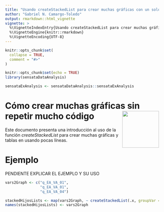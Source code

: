 ```yaml
---
title: "Usando createStackedList para crear muchas gráficas con un solo llamado"
author: "Gabriel N. Camargo-Toledo"
output: rmarkdown::html_vignette
vignette: >
  %\VignetteIndexEntry{Usando createStackedList para crear muchas gráficas con un solo llamado}
  %\VignetteEngine{knitr::rmarkdown}
  %\VignetteEncoding{UTF-8}
---
```


```r
knitr::opts_chunk$set(
  collapse = TRUE,
  comment = "#>"
)
```

```r
knitr::opts_chunk$set(echo = TRUE)
library(sensataDataAnalysis)

sensataExAnalysis <- sensataDataAnalysis::sensataExAnalysis
```

# Cómo crear muchas gráficas sin repetir mucho código  <img src="../figures/sensata-small-logo-512x512.png" align="right" width="120" />

Este documento presenta una introducción al uso de la función *createStackedList* para crear muchas gráficas y tablas en usando pocas líneas.

# Ejemplo
PENDIENTE EXPLICAR EL EJEMPLO Y SU USO
```r
vars2Graph <- c("q_EA_VA_01",
                "q_EA_VA_01",
                "q_EA_VA_04")

stackedHijosLists <- map(vars2Graph, ~ createStackedList(.x, groupVar = "Edad"))
names(stackedHijosLists) <- vars2Graph
```
